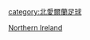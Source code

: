{{Catnav|頁面分類|...|足球|各國足球|各國足球賽事}}
{{Catnav|頁面分類|...|英國體育|英國足球|北愛爾蘭足球}}
{{Catnav|頁面分類|...|各國足球|英國足球|北愛爾蘭足球}}
{{Catnav|頁面分類|...|各國體育|各國足球|各國足球賽事}}

[[Category:各國足球賽事|Northern Ireland]]
[[category:北愛爾蘭足球|category:北愛爾蘭足球]]